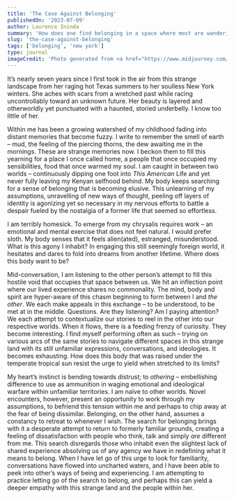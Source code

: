 ```yaml
---
title: 'The Case Against Belonging'
publishedOn: '2023-07-09'
author: Laurence Ininda
summary: 'How does one find belonging in a space where most are wandering spirits attempting with different upbringings and culture? Is finding belonging even a worthwhile goal?'
slug: 'the-case-against-belonging'
tags: ['belonging', 'new york']
type: journal
imageCredit: 'Photo generated from <a href="https://www.midjourney.com/app/jobs/724d56be-6b04-4305-a75a-ea0042283585/"> Midjourney AI<a/>'
---
```


It’s nearly seven years since I first took in the air from this strange landscape from her raging hot Texas summers to her soulless New York winters. She aches with scars from a wretched past while racing uncontrollably toward an unknown future. Her beauty is layered and otherworldly yet punctuated with a haunted, storied underbelly. I know too little of her. 

Within me has been a growing watershed of my childhood fading into distant memories that become fuzzy. I write to remember the smell of earth – mud, the feeling of the piercing thorns, the dew awaiting me in the mornings. These are strange memories now. I beckon them to fill this yearning for a place I once called home, a people that once occupied my sensibilities, food that once warmed my soul. I am caught in between two worlds – continuously dipping one foot into <i>This American</i> Life and yet never fully leaving my Kenyan selfhood behind. My body keeps searching for a sense of belonging that is becoming elusive. This unlearning of my assumptions, unravelling of new ways of thought, peeling off layers of identity is agonizing yet so necessary in my nervous efforts to battle a despair fueled by the nostalgia of a former life that seemed so effortless. 

I am terribly homesick. To emerge from my chrysalis requires work – an emotional and mental exercise that does not feel natural. I would prefer sloth. My body senses that it feels alien(ated), estranged, misunderstood. What is this agony I inhabit? In engaging this still seemingly foreign world, it hesitates and dares to fold into dreams from another lifetime. Where does this body want to be? 

Mid-conversation, I am listening to the other person’s attempt to fill this hostile void that occupies that space between us. We hit an inflection point where our lived experience shares no commonality. The mind, body and spirit are hyper-aware of this chasm beginning to form between I and <i>the other</i>. We each make appeals in this exchange – to be understood, to be met at in the middle. Questions. Are they listening? Am I paying attention? We each attempt to contextualize our stories to reel in the other into our respective worlds. When it flows, there is a feeding frenzy of curiosity. They become interesting. I find myself performing often as such – trying on various arcs of the same stories to navigate different spaces in this strange land with its still unfamiliar expressions, conversations, and ideologies. It becomes exhausting. How does this body that was raised under the temperate tropical sun resist the urge to yield when stretched to its limits? 

My heart’s instinct is bending towards distrust; to <i>othering</i> – embellishing difference to use as ammunition in waging emotional and ideological warfare within unfamiliar territories. I am naïve to other worlds. Novel encounters, however, present an opportunity to work through my assumptions, to befriend this tension within me and perhaps to chip away at the fear of being dissimilar. Belonging, on the other hand, assumes a constancy to retreat to whenever I wish. The search for belonging brings with it a desperate attempt to return to formerly familiar grounds, creating a feeling of dissatisfaction with people who think, talk and simply <i>are</i> different from me. This search disregards those who inhabit even the slightest lack of shared experience absolving us of any agency we have in redefining what it means to belong. When I have let go of this urge to look for familiarity, conversations have flowed into uncharted waters, and I have been able to peek into other’s ways of being and experiencing. I am attempting to practice letting go of the search to belong, and perhaps this can yield a deeper empathy with this strange land and the people within her. 
